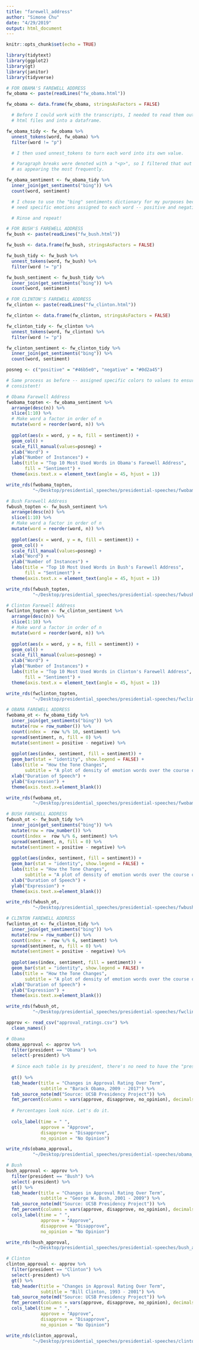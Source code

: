 ```yaml
---
title: "farewell_address"
author: "Simone Chu"
date: "4/29/2019"
output: html_document
---
```


```r
knitr::opts_chunk$set(echo = TRUE)

library(tidytext)
library(ggplot2)
library(gt)
library(janitor)
library(tidyverse)
```

```r
# FOR OBAMA'S FAREWELL ADDRESS
fw_obama <- paste(readLines("fw_obama.html"))

fw_obama <- data.frame(fw_obama, stringsAsFactors = FALSE)

  # Before I could work with the transcripts, I needed to read them out of their respective
  # html files and into a dataframe. 

fw_obama_tidy <- fw_obama %>%
  unnest_tokens(word, fw_obama) %>%
  filter(word != "p")

  # I then used unnest_tokens to turn each word into its own value. 

  # Paragraph breaks were denoted with a "<p>", so I filtered that out because it was recorded
  # as appearing the most frequently. 

fw_obama_sentiment <- fw_obama_tidy %>%
  inner_join(get_sentiments("bing")) %>%
  count(word, sentiment)

  # I chose to use the "bing" sentiments dictionary for my purposes because I didn't particularly
  # need specific emotions assigned to each word -- positive and negative was good enough. 

  # Rinse and repeat! 

# FOR BUSH'S FAREWELL ADDRESS
fw_bush <- paste(readLines("fw_bush.html"))

fw_bush <- data.frame(fw_bush, stringsAsFactors = FALSE)

fw_bush_tidy <- fw_bush %>%
  unnest_tokens(word, fw_bush) %>%
  filter(word != "p")

fw_bush_sentiment <- fw_bush_tidy %>%
  inner_join(get_sentiments("bing")) %>%
  count(word, sentiment)

# FOR CLINTON'S FAREWELL ADDRESS
fw_clinton <- paste(readLines("fw_clinton.html"))

fw_clinton <- data.frame(fw_clinton, stringsAsFactors = FALSE)

fw_clinton_tidy <- fw_clinton %>%
  unnest_tokens(word, fw_clinton) %>%
  filter(word != "p")

fw_clinton_sentiment <- fw_clinton_tidy %>%
  inner_join(get_sentiments("bing")) %>%
  count(word, sentiment)

```

```r
posneg <- c("positive" = "#46b5e0", "negative" = "#0d2a45")

# Same process as before -- assigned specific colors to values to ensure that they stay 
# consistent! 

# Obama Farewell Address
fwobama_topten <- fw_obama_sentiment %>%
  arrange(desc(n)) %>%
  slice(1:10) %>%
  # Make word a factor in order of n
  mutate(word = reorder(word, n)) %>% 
  
  ggplot(aes(x = word, y = n, fill = sentiment)) + 
  geom_col() + 
  scale_fill_manual(values=posneg) +
  xlab("Word") + 
  ylab("Number of Instances") + 
  labs(title = "Top 10 Most Used Words in Obama's Farewell Address",
       fill = "Sentiment") + 
  theme(axis.text.x = element_text(angle = 45, hjust = 1))

write_rds(fwobama_topten, 
          "~/Desktop/presidential_speeches/presidential-speeches/fwobama_topten.rds")

# Bush Farewell Address
fwbush_topten <- fw_bush_sentiment %>%
  arrange(desc(n)) %>%
  slice(1:10) %>%
  # Make word a factor in order of n
  mutate(word = reorder(word, n)) %>% 
  
  ggplot(aes(x = word, y = n, fill = sentiment)) + 
  geom_col() + 
  scale_fill_manual(values=posneg) +
  xlab("Word") + 
  ylab("Number of Instances") + 
  labs(title = "Top 10 Most Used Words in Bush's Farewell Address",
       fill = "Sentiment") + 
  theme(axis.text.x = element_text(angle = 45, hjust = 1))

write_rds(fwbush_topten, 
          "~/Desktop/presidential_speeches/presidential-speeches/fwbush_topten.rds")

# Clinton Farewell Address
fwclinton_topten <- fw_clinton_sentiment %>%
  arrange(desc(n)) %>%
  slice(1:10) %>%
  # Make word a factor in order of n
  mutate(word = reorder(word, n)) %>% 
  
  ggplot(aes(x = word, y = n, fill = sentiment)) + 
  geom_col() + 
  scale_fill_manual(values=posneg) +
  xlab("Word") + 
  ylab("Number of Instances") + 
  labs(title = "Top 10 Most Used Words in Clinton's Farewell Address",
       fill = "Sentiment") + 
  theme(axis.text.x = element_text(angle = 45, hjust = 1))

write_rds(fwclinton_topten, 
          "~/Desktop/presidential_speeches/presidential-speeches/fwclinton_topten.rds")
```


```r

# OBAMA FAREWELL ADDRESS
fwobama_ot <- fw_obama_tidy %>%
  inner_join(get_sentiments("bing")) %>%
  mutate(row = row_number()) %>%
  count(index =  row %/% 10, sentiment) %>%
  spread(sentiment, n, fill = 0) %>%
  mutate(sentiment = positive - negative) %>%
  
  ggplot(aes(index, sentiment, fill = sentiment)) +
  geom_bar(stat = "identity", show.legend = FALSE) +
  labs(title = "How the Tone Changes",
       subtitle = "A plot of density of emotion words over the course of the Farewell Address.") + 
  xlab("Duration of Speech") +
  ylab("Expression") +
  theme(axis.text.x=element_blank())

write_rds(fwobama_ot, 
          "~/Desktop/presidential_speeches/presidential-speeches/fwobama_ot.rds")

# BUSH FAREWELL ADDRESS
fwbush_ot <- fw_bush_tidy %>%
  inner_join(get_sentiments("bing")) %>%
  mutate(row = row_number()) %>%
  count(index =  row %/% 6, sentiment) %>%
  spread(sentiment, n, fill = 0) %>%
  mutate(sentiment = positive - negative) %>%
  
  ggplot(aes(index, sentiment, fill = sentiment)) +
  geom_bar(stat = "identity", show.legend = FALSE) +
  labs(title = "How the Tone Changes",
       subtitle = "A plot of density of emotion words over the course of the Farewell Address.") + 
  xlab("Duration of Speech") +
  ylab("Expression") +
  theme(axis.text.x=element_blank())

write_rds(fwbush_ot, 
          "~/Desktop/presidential_speeches/presidential-speeches/fwbush_ot.rds")

# CLINTON FAREWELL ADDRESS
fwclinton_ot <- fw_clinton_tidy %>%
  inner_join(get_sentiments("bing")) %>%
  mutate(row = row_number()) %>%
  count(index =  row %/% 6, sentiment) %>%
  spread(sentiment, n, fill = 0) %>%
  mutate(sentiment = positive - negative) %>%
  
  ggplot(aes(index, sentiment, fill = sentiment)) +
  geom_bar(stat = "identity", show.legend = FALSE) +
  labs(title = "How the Tone Changes",
       subtitle = "A plot of density of emotion words over the course of the Farewell Address.") + 
  xlab("Duration of Speech") +
  ylab("Expression") +
  theme(axis.text.x=element_blank())

write_rds(fwbush_ot, 
          "~/Desktop/presidential_speeches/presidential-speeches/fwclinton_ot.rds")
```

```r

approv <- read_csv("approval_ratings.csv") %>%
  clean_names()

# Obama
obama_approval <- approv %>%
  filter(president == "Obama") %>%
  select(-president) %>%
  
  # Since each table is by president, there's no need to have the "president" column present.
  
  gt() %>%
  tab_header(title = "Changes in Approval Rating Over Term",
             subtitle = "Barack Obama, 2009 - 2017") %>%
  tab_source_note(md("Source: UCSB Presidency Project")) %>%
  fmt_percent(columns = vars(approve, disapprove, no_opinion), decimals = 0) %>%
  
  # Percentages look nice. Let's do it. 
  
  cols_label(time = " ",
             approve = "Approve",
             disapprove = "Disapprove",
             no_opinion = "No Opinion")

write_rds(obama_approval, 
          "~/Desktop/presidential_speeches/presidential-speeches/obama_approval.rds")

# Bush
bush_approval <- approv %>%
  filter(president == "Bush") %>%
  select(-president) %>%
  gt() %>%
  tab_header(title = "Changes in Approval Rating Over Term",
             subtitle = "George W. Bush, 2001 - 2009") %>%
  tab_source_note(md("Source: UCSB Presidency Project")) %>%
  fmt_percent(columns = vars(approve, disapprove, no_opinion), decimals = 0) %>%
  cols_label(time = " ",
             approve = "Approve",
             disapprove = "Disapprove",
             no_opinion = "No Opinion")

write_rds(bush_approval, 
          "~/Desktop/presidential_speeches/presidential-speeches/bush_approval.rds")

# Clinton
clinton_approval <- approv %>%
  filter(president == "Clinton") %>%
  select(-president) %>%
  gt() %>%
  tab_header(title = "Changes in Approval Rating Over Term",
             subtitle = "Bill Clinton, 1993 - 2001") %>%
  tab_source_note(md("Source: UCSB Presidency Project")) %>%
  fmt_percent(columns = vars(approve, disapprove, no_opinion), decimals = 0) %>%
  cols_label(time = " ",
             approve = "Approve",
             disapprove = "Disapprove",
             no_opinion = "No Opinion") 

write_rds(clinton_approval, 
          "~/Desktop/presidential_speeches/presidential-speeches/clinton_approval.rds")


```

